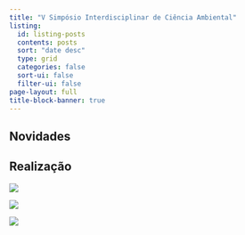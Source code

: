 ```yaml
---
title: "V Simpósio Interdisciplinar de Ciência Ambiental"
listing:
  id: listing-posts
  contents: posts
  sort: "date desc"
  type: grid
  categories: false
  sort-ui: false
  filter-ui: false
page-layout: full
title-block-banner: true
---
```


## Novidades

::: {#listing-posts}
:::

## Realização

::: {.grid}
::: {.g-col-4}
![](img/apoio/usp.png){fig-align="center"}
:::

::: {.g-col-4}
![](img/apoio/iee.jpeg){fig-align="center"}
:::

::: {.g-col-4}
![](img/apoio/procam.jpeg){fig-align="center"}
:::

:::